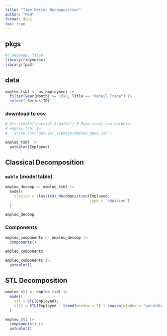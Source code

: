 ```yaml
---
title: "Time Series Decomposition"
author: "PBH"
format: docx
toc: true
---
```


## pkgs

```r
#| message: false
library(tidyverse)
library(fpp3)
```

## data

```r
empleo_tsbl <- us_employment |> 
  filter(year(Month) >= 1990, Title == "Retail Trade") |>
  select(-Series_ID)
```

### download to csv

```r
# dir.create("parcial_1/datos") # Para crear una carpeta
# empleo_tsbl |>
#   write_csv("parcial_1/datos/empleo_eeuu.csv")
```

```r
empleo_tsbl |> 
  autoplot(Employed)
```


## Classical Decomposition

### `mable` (model table)

```r
empleo_decomp <- empleo_tsbl |> 
  model(
    clasica = classical_decomposition(Employed, 
                                      type = "additive")
  )

empleo_decomp
```

### Components

```r
empleo_components <- empleo_decomp |> 
  components()

empleo_components

empleo_components |> 
  autoplot()
```

## STL Decomposition

```r
empleo_stl <- empleo_tsbl |> 
  model(
    stl = STL(Employed),
    stl2 = STL(Employed ~ trend(window = 7) + season(window = "periodic"))
  )

empleo_stl |> 
  components() |> 
  autoplot()
```

